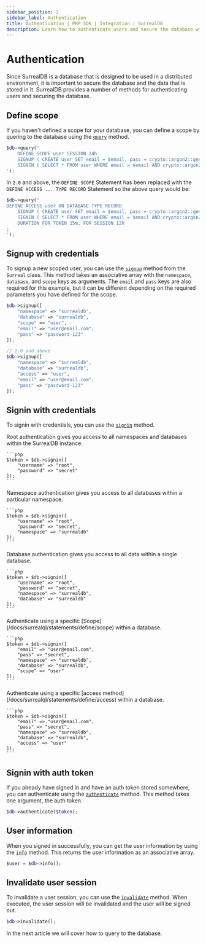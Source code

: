 ```yaml
---
sidebar_position: 2
sidebar_label: Authentication
title: Authentication | PHP SDK | Integration | SurrealDB
description: Learn how to authenticate users and secure the database with the SurrealDB PHP SDK.
---
```



# Authentication

Since SurrealDB is a database that is designed to be used in a distributed environment, it is important to secure the database and the data that is stored in it.
SurrealDB provides a number of methods for authenticating users and securing the database.

## Define scope

If you haven't defined a scope for your database, you can define a scope by quering to the database using the [`query`](/docs/sdk/php/methods/query) method.

```php
$db->query('
	DEFINE SCOPE user SESSION 24h
	SIGNUP ( CREATE user SET email = $email, pass = crypto::argon2::generate($pass) )
	SIGNIN ( SELECT * FROM user WHERE email = $email AND crypto::argon2::compare(pass, $pass) );
');
```

In `2.0` and above, the `DEFINE SCOPE` Statement has been replaced with the `DEFINE ACCESS ... TYPE RECORD` Statement so the above query would be:

```php
$db->query('
DEFINE ACCESS user ON DATABASE TYPE RECORD
	SIGNUP ( CREATE user SET email = $email, pass = crypto::argon2::generate($pass) )
	SIGNIN ( SELECT * FROM user WHERE email = $email AND crypto::argon2::compare(pass, $pass) )
	DURATION FOR TOKEN 15m, FOR SESSION 12h
;
');
```

## Signup with credentials

To signup a new scoped user, you can use the [`signup`](/docs/sdk/php/methods/signup) method from the `Surreal` class. This method takes an associative array
with the `namespace`, `database`, and `scope` keys as arguments. The `email` and `pass` keys are also required for this example, but it can be different
depending on the required parameters you have defined for the scope.

```php
$db->signup([
	"namespace" => "surrealdb",
	"database" => "surrealdb",
	"scope" => "user",
	"email" => "user@email.com",
	"pass" => "password-123"
]);
```

```php
// 2.0 and above
$db->signup([
	"namespace" => "surrealdb",
	"database" => "surrealdb",
	"access" => "user",
	"email" => "user@email.com",
	"pass" => "password-123"
]);
```

## Signin with credentials

To signin with credentials, you can use the [`signin`](/docs/sdk/php/methods/signin) method.

<Tabs groupId="php-signin">
  <TabItem value="root" label="Root" default>
    Root authentication gives you access to all namespaces and databases within the SurrealDB instance.

    ```php
    $token = $db->signin([
    	"username" => "root",
    	"password" => "secret"
    ]);
    ```
  </TabItem>

  <TabItem value="namespace" label="Namespace">
    Namespace authentication gives you access to all databases within a particular namespace.

    ```php
    $token = $db->signin([
    	"username" => "root",
    	"password" => "secret",
    	"namespace" => "surrealdb"
    ]);
    ```
  </TabItem>

  <TabItem value="database" label="Database">
    Database authentication gives you access to all data within a single database.

    ```php
    $token = $db->signin([
    	"username" => "root",
    	"password" => "secret",
    	"namespace" => "surrealdb",
    	"database" => "surrealdb"
    ]);
    ```
  </TabItem>

  <TabItem value="scope" label="Scope">
    Authenticate using a specific [Scope](/docs/surrealql/statements/define/scope) within a database.

    ```php
    $token = $db->signin([
    	"email" => "user@email.com",
    	"pass" => "secret",
    	"namespace" => "surrealdb",
    	"database" => "surrealdb",
    	"scope" => "user"
    ]);
    ```
  </TabItem>

  <TabItem value="access" label="Access">
    Authenticate using a specific [access method](/docs/surrealql/statements/define/access) within a database.

    ```php
    $token = $db->signin([
    	"email" => "user@email.com",
    	"pass" => "secret",
    	"namespace" => "surrealdb",
    	"database" => "surrealdb",
    	"access" => "user"
    ]);
    ```
  </TabItem>
</Tabs>

## Signin with auth token

If you already have signed in and have an auth token stored somewhere, you can authenticate using the [`authenticate`](/docs/sdk/php/methods/authenticate) method.
This method takes one argument, the auth token.

```php
$db->authenticate($token);
```

## User information

When you signed in successfully, you can get the user information by using the [`info`](/docs/sdk/php/methods/info) method.
This returns the user information as an associative array.

```php
$user = $db->info();
```

## Invalidate user session

To invalidate a user session, you can use the [`invalidate`](/docs/sdk/php/methods/invalidate) method. When executed, the user
session will be invalidated and the user will be signed out.

```php
$db->invalidate();
```

In the next article we will cover how to query to the database.
